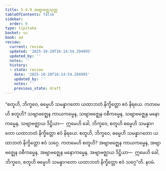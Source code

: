 ```yaml
---
title: 5.4.9 အဗျာဗဇ္ဈသုတ္တ
tableOfContents: false
sidebar:
  order: 9
type: tipitaka
basket: su
book: a4
review:
  current: review
  updated: '2025-10-20T16:14:54.294995'
  updated_by: ''
  notes: ''
  history:
  - state: review
    date: '2025-10-20T16:14:54.294995'
    updated_by: ''
    notes: ''
    previous_state: draft
---
```



<DynamicBreadcrumb />


<ReviewStatus review={frontmatter.review} showDetails={true} />

<HypothesisAnnotation frontmatter={frontmatter} />

<Division number="240" book="a4" e="ch" v="15" p="560">

<Paragraph number="1466" book="a4">
“စတူဟိ, ဘိက္ခဝေ, ဓမ္မေဟိ သမန္နာဂတော ယထာဘတံ နိက္ခိတ္တော ဧဝံ နိရယေ. ကတမေဟိ စတူဟိ? သဗျာဗဇ္ဈေန ကာယကမ္မေန, သဗျာဗဇ္ဈေန ဝစီကမ္မေန, သဗျာဗဇ္ဈေန မနောကမ္မေန, သဗျာဗဇ္ဈာယ ဒိဋ္ဌိယာ—  ဣမေဟိ ခေါ, ဘိက္ခဝေ, စတူဟိ ဓမ္မေဟိ သမန္နာဂတော ယထာဘတံ နိက္ခိတ္တော ဧဝံ နိရယေ.
</Paragraph>

<Paragraph number="1467" book="a4">
စတူဟိ, ဘိက္ခဝေ, ဓမ္မေဟိ သမန္နာဂတော ယထာဘတံ နိက္ခိတ္တော ဧဝံ သဂ္ဂေ. ကတမေဟိ စတူဟိ? အဗျာဗဇ္ဈေန ကာယကမ္မေန, အဗျာဗဇ္ဈေန ဝစီကမ္မေန, အဗျာဗဇ္ဈေန မနောကမ္မေန, အဗျာဗဇ္ဈာယ ဒိဋ္ဌိယာ—  ဣမေဟိ ခေါ, ဘိက္ခဝေ, စတူဟိ ဓမ္မေဟိ သမန္နာဂတော ယထာဘတံ နိက္ခိတ္တော ဧဝံ သဂ္ဂေ”တိ.

</Paragraph>
</Division>

<Paragraph number="1468" type="center" book="a4">
နဝမံ.
</Paragraph>